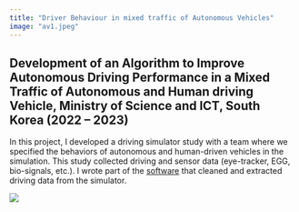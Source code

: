 ```yaml
---
title: "Driver Behaviour in mixed traffic of Autonomous Vehicles"
image: "av1.jpeg"
---
```


## Development of an Algorithm to Improve Autonomous Driving Performance in a Mixed Traffic of Autonomous and Human driving Vehicle, Ministry of Science and ICT, South Korea	(2022 – 2023)


In this project, I developed a driving simulator study with a team where we specified the behaviors of autonomous and human-driven vehicles in the simulation. This study collected driving and sensor data (eye-tracker, EGG, bio-signals, etc.). I wrote part of the [software](https://github.com/durraniu/daqr) that cleaned and extracted driving data from the simulator.


![](av2.jpeg)


